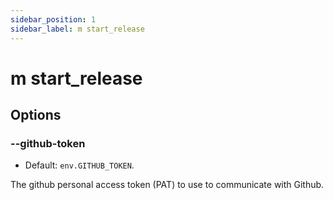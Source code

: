 ```yaml
---
sidebar_position: 1
sidebar_label: m start_release
---
```


# m start_release

## Options

### --github-token

- Default: `env.GITHUB_TOKEN`.

The github personal access token (PAT) to use to communicate with Github.
